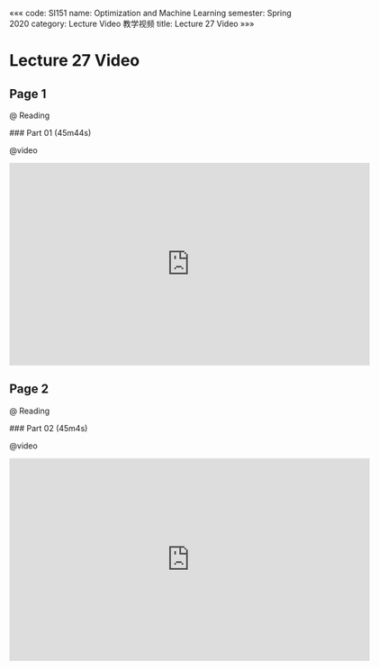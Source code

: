 «««
code: SI151
name: Optimization and Machine Learning
semester: Spring 2020
category: Lecture Video 教学视频
title: Lecture 27 Video
»»»

# Lecture 27 Video

## Page 1

@ Reading

<div class="markdown-body">
### Part 01 (45m44s)
</div>

@video

<iframe src="https://watchsb.com/e/48vbwoandwrq.html" frameborder=0 marginwidth=0 marginheight=0 scrolling=no width=640 height=360 allowfullscreen></iframe>


## Page 2

@ Reading

<div class="markdown-body">
### Part 02 (45m4s)
</div>

@video

<iframe src="https://watchsb.com/e/a7g8ye2n02pf.html" frameborder=0 marginwidth=0 marginheight=0 scrolling=no width=640 height=360 allowfullscreen></iframe>


